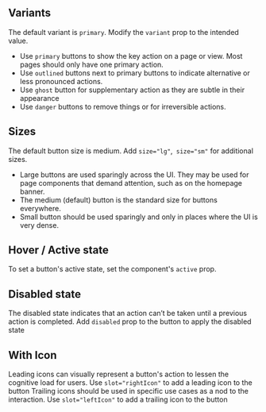 ## Variants

The default variant is `primary`. Modify the `variant` prop to the intended value.

- Use `primary` buttons to show the key action on a page or view. Most pages should only have one primary action.
- Use `outlined` buttons next to primary buttons to indicate alternative or less pronounced actions.
- Use `ghost` button for supplementary action as they are subtle in their appearance 
- Use `danger` buttons  to remove things or for irreversible actions. 

<Canvas of={ButtonStories.Variants}>
  <Story of={ButtonStories.Variants} />
</Canvas>

## Sizes

The default button size is medium. Add `size="lg"`,` size="sm"` for additional sizes.

- Large buttons are used sparingly across the UI. They may be used for page components that demand attention, such as on the homepage banner.
- The medium (default) button is the standard size for buttons everywhere.
- Small button should be used sparingly and only in places where the UI is very dense.   

<Canvas of={ButtonStories.Sizes}>
  <Story of={ButtonStories.Sizes} />
</Canvas>

## Hover / Active state

To set a button's active state, set the component's `active` prop.

<Canvas of={ButtonStories.Active}>
  <Story of={ButtonStories.Active} />
</Canvas>

## Disabled state

The disabled state indicates that an action can’t be taken until a previous action is completed.
Add `disabled` prop to the button to apply the disabled state

<Canvas of={ButtonStories.Disabled}>
  <Story of={ButtonStories.Disabled} />
</Canvas>

## With Icon

Leading icons can visually represent a button's action to lessen the cognitive load for users. Use `slot="rightIcon"` to add a leading icon to the button 
Trailing icons should be used in specific use cases as a nod to the interaction. Use `slot="leftIcon"` to add a trailing icon to the button

<Canvas of={ButtonStories.ButtonWithIcon}>
  <Story of={ButtonStories.ButtonWithIcon} />
</Canvas>

